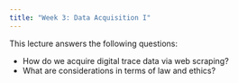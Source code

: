 ```yaml
---
title: "Week 3: Data Acquisition I"
---
```


This lecture answers the following questions:

- How do we acquire digital trace data via web scraping?
- What are considerations in terms of law and ethics?

